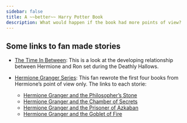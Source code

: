 ```yaml
---
sidebar: false
title: A ~~better~~ Harry Potter Book
description: What would happen if the book had more points of view?
---
```



## Some links to fan made stories

- [The Time In Between](https://m.fanfiction.net/s/6662663/1/The-Time-In-Between): This is a look at the developing relationship between Hermione and Ron set during the Deathly Hallows.

- [Hermione Granger Series](https://archiveofourown.org/series/1559545): This fan rewrote the first four books from Hermione's point of view only. The links to each storie:
    - [Hermione Granger and the Philosopher's Stone](https://archiveofourown.org/works/21636112/chapters/51591847)
    - [Hermione Granger and the Chamber of Secrets](https://archiveofourown.org/works/28089573/chapters/68820300)
    - [Hermione Granger and the Prisoner of Azkaban](https://archiveofourown.org/works/35624461/chapters/88817632)
    - [Hermione Granger and the Goblet of Fire](https://archiveofourown.org/works/43980382/chapters/110582611)